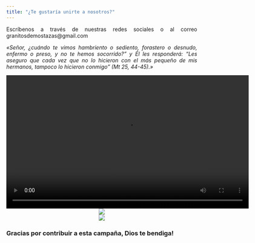 ```yaml
---
title: "¿Te gustaría unirte a nosotros?"
---
```


<style>
body {
text-align: justify}
</style>

Escríbenos a través de nuestras redes sociales o al correo granitosdemostazas@gmail.com

*«Señor, ¿cuándo te vimos hambriento o sediento, forastero o desnudo, enfermo o preso, y no te hemos socorrido?”
y Él les responderá: “Les aseguro que cada vez que no lo hicieron con el más pequeño de mis hermanos, tampoco lo hicieron conmigo” (Mt 25, 44-45).»*


<center>![](Capturas/entrega_samy.mp4){width=640 height=352}</center>
<center>![](Capturas/ultraproteccion.jpeg)</center>
<center>![](Capturas/maxima_proteccion.jpeg)</center>


### Gracias por contribuir a esta campaña, Dios te bendiga!